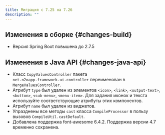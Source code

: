 ```yaml
---
title: Миграция с 7.25 на 7.26
description: ""
---
```


## Изменения в сборке {#changes-build}

- Версия Spring Boot повышена до 2.7.5

## Изменения в Java API {#changes-java-api}

- Класс `CopyValuesController` пакета `net.n2oapp.framework.ui.controller` переименован в `MergeValuesController`.
- Aтрибут `type` был удален из элементов `<icon>`, `<link>`, `<output-text>`, `<button>`, `<sub-menu>`, `<menu-item>`.
Для задания иконок и текста используйте соответствующие атрибуты этих компонентов.
- Атрибут `name` был удален из виджетов.
- Упразднены все методы `cast` класса `CompileProcessor` в пользу вызовов `CompileUtil.castDefault`.
- Добавлена поддержка font-awesome 6.4.2. Поддержка версии 4.7 временно сохранена.

